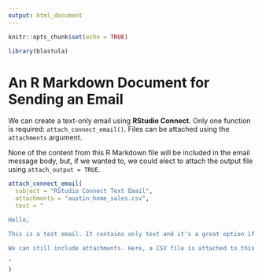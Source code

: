 ```yaml
---
output: html_document
---
```


```r
knitr::opts_chunk$set(echo = TRUE)

library(blastula)
```

# An R Markdown Document for Sending an Email

We can create a text-only email using **RStudio Connect**. Only one function is required: `attach_connect_email()`. Files can be attached using the `attachments` argument.

None of the content from this R Markdown file will be included in the email message body, but, if we wanted to, we could elect to attach the output file using `attach_output = TRUE`.

```r
attach_connect_email(  
  subject = "RStudio Connect Text Email",
  attachments = "austin_home_sales.csv",
  text = "

Hello,

This is a test email. It contains only text and it's a great option if you only want to send a simple email.

We can still include attachments. Here, a CSV file is attached to this email (`austin_home_sales.csv`).

"
)
```

